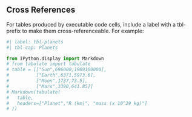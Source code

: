 


## Cross References
For tables produced by executable code cells, include a label with a tbl- prefix to make them cross-referenceable. For example:

```python
#| label: tbl-planets
#| tbl-cap: Planets

from IPython.display import Markdown
# from tabulate import tabulate
# table = [["Sun",696000,1989100000],
#          ["Earth",6371,5973.6],
#          ["Moon",1737,73.5],
#          ["Mars",3390,641.85]]
# Markdown(tabulate(
#   table, 
#   headers=["Planet","R (km)", "mass (x 10^29 kg)"]
# ))


```